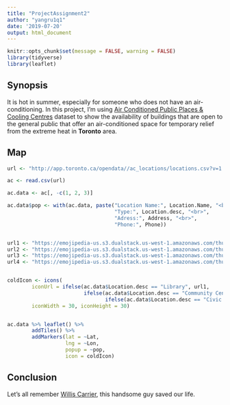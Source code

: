 ```yaml
---
title: "ProjectAssignment2"
author: "yangru1q1"
date: '2019-07-20'
output: html_document
---
```


```r
knitr::opts_chunk$set(message = FALSE, warning = FALSE)
library(tidyverse)
library(leaflet)
```

## Synopsis
It is hot in summer, especially for someone who does not have an air-conditioning. In this project, I'm using [Air Conditioned Public Places & Cooling Centres](https://www.toronto.ca/city-government/data-research-maps/open-data/open-data-catalogue/locations-and-mapping/#d7f09371-1386-cc5c-69c9-79d4cf7f6faa) dataset to show the availability of buildings that are open to the general public that offer an air-conditioned space for temporary relief from the extreme heat in **Toronto** area.

## Map
```r
url <- "http://app.toronto.ca/opendata//ac_locations/locations.csv?v=1.00"

ac <- read.csv(url)

ac.data <- ac[, -c(1, 2, 3)]

ac.data$pop <- with(ac.data, paste("Location Name:", Location.Name, "<br>",
                                   "Type:", Location.desc, "<br>",
                                   "Adress:", Address, "<br>",
                                   "Phone:", Phone))


url1 <- "https://emojipedia-us.s3.dualstack.us-west-1.amazonaws.com/thumbs/320/apple/198/freezing-face_1f976.png"
url2 <- "https://emojipedia-us.s3.dualstack.us-west-1.amazonaws.com/thumbs/320/google/146/freezing-face_1f976.png"
url3 <- "https://emojipedia-us.s3.dualstack.us-west-1.amazonaws.com/thumbs/320/microsoft/209/freezing-face_1f976.png"
url4 <- "https://emojipedia-us.s3.dualstack.us-west-1.amazonaws.com/thumbs/320/samsung/161/freezing-face_1f976.png"


coldIcon <- icons(
        iconUrl = ifelse(ac.data$Location.desc == "Library", url1,
                         ifelse(ac.data$Location.desc == "Community Centre", url2,
                                ifelse(ac.data$Location.desc == "Civic Centre", url3, url4))),
        iconWidth = 30, iconHeight = 30)


ac.data %>% leaflet() %>%
        addTiles() %>%
        addMarkers(lat = ~Lat, 
                   lng = ~Lon,
                   popup = ~pop,
                   icon = coldIcon)
```

## Conclusion
Let's all remember [Willis Carrier](https://en.wikipedia.org/wiki/Willis_Carrier), this handsome guy saved our life.

